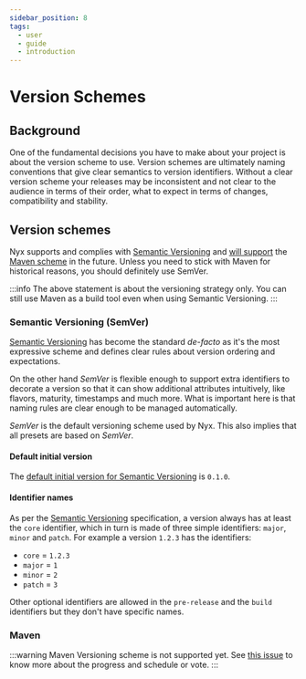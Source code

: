 ```yaml
---
sidebar_position: 8
tags:
  - user
  - guide
  - introduction
---
```


# Version Schemes

## Background

One of the fundamental decisions you have to make about your project is about the version scheme to use. Version schemes are ultimately naming conventions that give clear semantics to version identifiers. Without a clear version scheme your releases may be inconsistent and not clear to the audience in terms of their order, what to expect in terms of changes, compatibility and stability.

## Version schemes

Nyx supports and complies with [Semantic Versioning](#semantic-versioning-semver) and [will support](https://mooltiverse.github.io/nyx/issues/4) the [Maven scheme](#maven) in the future. Unless you need to stick with Maven for historical reasons, you should definitely use SemVer.

:::info
The above statement is about the versioning strategy only. You can still use Maven as a build tool even when using Semantic Versioning.
:::

### Semantic Versioning (SemVer)

[Semantic Versioning](https://semver.org/) has become the standard *de-facto* as it's the most expressive scheme and defines clear rules about version ordering and expectations.

On the other hand *SemVer* is flexible enough to support extra identifiers to decorate a version so that it can show additional attributes intuitively, like flavors, maturity, timestamps and much more. What is important here is that naming rules are clear enough to be managed automatically.

*SemVer* is the default versioning scheme used by Nyx. This also implies that all presets are based on *SemVer*.

#### Default initial version

The [default initial version for Semantic Versioning](https://semver.org/#how-should-i-deal-with-revisions-in-the-0yz-initial-development-phase) is `0.1.0`.

#### Identifier names

As per the [Semantic Versioning](https://semver.org/) specification, a version always has at least the `core` identifier, which in turn is made of three simple identifiers: `major`, `minor` and `patch`. For example a version `1.2.3` has the identifiers:

* `core` = `1.2.3`
* `major` = `1`
* `minor` = `2`
* `patch` = `3`

Other optional identifiers are allowed in the `pre-release` and the `build` identifiers but they don't have specific names.

### Maven

:::warning
Maven Versioning scheme is not supported yet. See [this issue](https://mooltiverse.github.io/nyx/issues/4) to know more about the progress and schedule or vote.
:::
